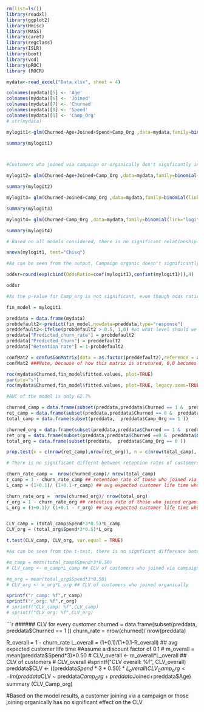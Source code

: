 ```{r}
rm(list=ls())
library(readxl)
library(ggplot2)
library(Hmisc)
library(MASS)
library(caret)
library(regclass)
library(ISLR)
library(boot)
library(vcd)
library(pROC)
library (ROCR)

```

```{r}
mydata<-read_excel("Data.xlsx", sheet = 4)

colnames(mydata)[5] <- 'Age'
colnames(mydata)[6] <- 'Joined'
colnames(mydata)[7] <- 'Churned'
colnames(mydata)[8] <- 'Spend'
colnames(mydata)[1] <- 'Camp_Org'
# str(mydata)

mylogit1<-glm(Churned~Age+Joined+Spend+Camp_Org ,data=mydata,family=binomial(link="logit"))

summary(mylogit1)



#Customers who joined via campaign or organically don't signficantly influence Churn

```
```{r}
mylogit2= glm(Churned~Age+Joined+Camp_Org ,data=mydata,family=binomial(link="logit"))

summary(mylogit2)
```

```{r}
mylogit3= glm(Churned~Joined+Camp_Org ,data=mydata,family=binomial(link="logit"))

summary(mylogit3)
```

```{r}
mylogit4= glm(Churned~Camp_Org ,data=mydata,family=binomial(link="logit"))

summary(mylogit4)

# Based on all models considered, there is no significant relationship between Campaign/Organic customers and log(Odds of churn)

```

```{r}

anova(mylogit1, test="Chisq")

#As can be seen from the output, Campaign organic doesn't significantly affect the churn rate

oddsr=round(exp(cbind(OddsRatio=coef(mylogit1),confint(mylogit1))),4)

oddsr

#As the p-value for Camp_org is not significant, even though odds ratio for Camp_org is positive, we can't conclude anything.

```


```{r}
fin_model = mylogit1

preddata = data.frame(mydata)
probdefault2<-predict(fin_model,newdata=preddata,type="response")
preddefault2<-ifelse(probdefault2 > 0.5, 1,0) #at what level should we say prob(default)=1
preddata["Predicted_churn_rate"] = probdefault2
preddata["Predicted_Churn"] = preddefault2
preddata["Retention rate"] = 1-probdefault2

confMat2 = confusionMatrix(data = as.factor(preddefault2),reference = as.factor(mydata$Churned),positive = "1") #try from 0.2 #to 0.7
confMat2 ###Note, because of how this matrix is strutured, 0,0 becomes true positive -- thus we specify positive as 1


```

```{r}
roc(mydata$Churned,fin_model$fitted.values, plot=TRUE)
par(pty="s")
roc(mydata$Churned,fin_model$fitted.values, plot=TRUE, legacy.axes=TRUE, percent=TRUE, xlab="FP Rate", ylab="TP Rate",print.auc=TRUE)

#AUC of the model is only 62.7%

```

```{r}
churned_camp = data.frame(subset(preddata,preddata$Churned == 1 &  preddata$Camp_Org == 1 ))
ret_camp = data.frame(subset(preddata,preddata$Churned == 0 &  preddata$Camp_Org == 1 ))
total_camp = data.frame(subset(preddata,  preddata$Camp_Org == 1 ))

churned_org = data.frame(subset(preddata,preddata$Churned == 1 &  preddata$Camp_Org == 0 ))
ret_org = data.frame(subset(preddata,preddata$Churned ==0 &  preddata$Camp_Org == 0 ))
total_org = data.frame(subset(preddata,  preddata$Camp_Org == 0 ))

prop.test(x = c(nrow(ret_camp),nrow(ret_org)), n = c(nrow(total_camp), nrow(total_org)))

# There is no significant differnt between retention rates of customers who joined via campaign or those who joined organically

churn_rate_camp =  nrow(churned_camp)/ nrow(total_camp)
r_camp = 1 - churn_rate_camp ## retention rate of those who joined via campaign
L_camp = (1+0.1)/ (1+0.1-r_camp) ## avg expected customer life time who joined via campaign. Assume a discount factor of 0.1

churn_rate_org =  nrow(churned_org)/ nrow(total_org)
r_org = 1 - churn_rate_org ## retention rate of those who joined organically
L_org = (1+0.1)/ (1+0.1 - r_org) ## avg expected customer life time who joined organically. Assume a discount factor of 0.1


CLV_camp = (total_camp$Spend*3*0.5)*L_camp
CLV_org = (total_org$Spend*3*0.5)*L_org

t.test(CLV_camp, CLV_org, var.equal = TRUE)

#As can be seen from the t-test, there is no signficant difference between CLV values of campaign and organic customers

#m_camp = mean(total_camp$Spend*3*0.50)
# CLV_camp <- m_camp*L_camp ## CLV of customers who joined via campaign

#m_org = mean(total_org$Spend*3*0.50)
# CLV_org <- m_org*L_org ## CLV of customers who joined organically

sprintf("r_camp: %f",r_camp)
sprintf("r_org: %f",r_org)
# sprintf("CLV_camp: %f",CLV_camp)
# sprintf("CLV_org: %f",CLV_org)
```

```{r}
###### CLV for every customer 
churned = data.frame(subset(preddata, preddata$Churned == 1 ))
churn_rate = nrow(churned)/ nrow(preddata)

R_overall = 1 - churn_rate
L_overall = (1+0.1)/(1+0.1-R_overall) ## avg expected customer life time #Assume a discount factor of 0.1
# m_overall = mean(preddata$Spend*3)*0.50
# CLV_overall <- m_overall*L_overall ## CLV of customers
# CLV_overall
#sprintf("CLV overall: %f", CLV_overall)
preddata$CLV <- ((preddata$Spend*3*0.50) * L_overall)
CLV_Camp_org <- lm(preddata$CLV ~ preddata$Camp_Org+preddata$Joined+preddata$Age)
summary (CLV_Camp_org)

#Based on the model results, a customer joining via a campaign or those joining organically has no significant effect on the CLV
